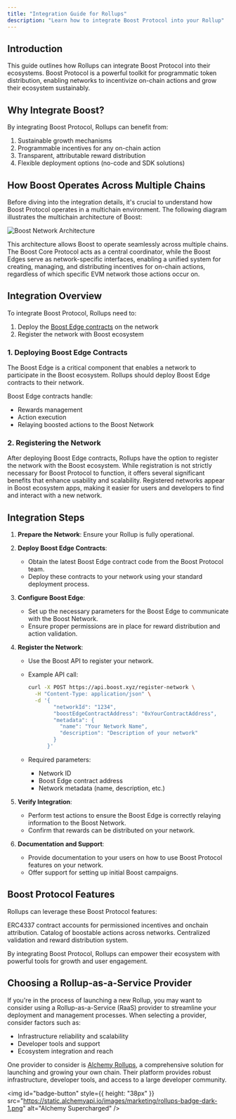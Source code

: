 ```yaml
---
title: "Integration Guide for Rollups"
description: "Learn how to integrate Boost Protocol into your Rollup"
---
```


## Introduction

This guide outlines how Rollups can integrate Boost Protocol into their ecosystems. Boost Protocol is a powerful toolkit for programmatic token distribution, enabling networks to incentivize on-chain actions and grow their ecosystem sustainably.

## Why Integrate Boost?

By integrating Boost Protocol, Rollups can benefit from:

1. Sustainable growth mechanisms
2. Programmable incentives for any on-chain action
3. Transparent, attributable reward distribution
4. Flexible deployment options (no-code and SDK solutions)

## How Boost Operates Across Multiple Chains

Before diving into the integration details, it's crucial to understand how Boost Protocol operates in a multichain environment. The following diagram illustrates the multichain architecture of Boost:

<img
  src="https://assets.boost.xyz/assets/boost-core-edges.png"
  alt="Boost Network Architecture"
/>

This architecture allows Boost to operate seamlessly across multiple chains. The Boost Core Protocol acts as a central coordinator, while the Boost Edges serve as network-specific interfaces, enabling a unified system for creating, managing, and distributing incentives for on-chain actions, regardless of which specific EVM network those actions occur on.

## Integration Overview

To integrate Boost Protocol, Rollups need to:

1. Deploy the [Boost Edge contracts](https://github.com/rabbitholegg/boost-protocol/tree/main) on the network
2. Register the network with Boost ecosystem

### 1. Deploying Boost Edge Contracts

The Boost Edge is a critical component that enables a network to participate in the Boost ecosystem. Rollups should deploy Boost Edge contracts to their network.

Boost Edge contracts handle:

- Rewards management
- Action execution
- Relaying boosted actions to the Boost Network

### 2. Registering the Network

After deploying Boost Edge contracts, Rollups have the option to register the network with the Boost ecosystem. While registration is not strictly necessary for Boost Protocol to function, it offers several significant benefits that enhance usability and scalability. Registered networks appear in Boost ecosystem apps, making it easier for users and developers to find and interact with a new network.

## Integration Steps

1. **Prepare the Network**: Ensure your Rollup is fully operational.

2. **Deploy Boost Edge Contracts**:

   - Obtain the latest Boost Edge contract code from the Boost Protocol team.
   - Deploy these contracts to your network using your standard deployment process.

3. **Configure Boost Edge**:

   - Set up the necessary parameters for the Boost Edge to communicate with the Boost Network.
   - Ensure proper permissions are in place for reward distribution and action validation.

4. **Register the Network**:

   - Use the Boost API to register your network.
   - Example API call:

     ```bash
     curl -X POST https://api.boost.xyz/register-network \
       -H "Content-Type: application/json" \
       -d '{
             "networkId": "1234",
             "boostEdgeContractAddress": "0xYourContractAddress",
             "metadata": {
               "name": "Your Network Name",
               "description": "Description of your network"
             }
           }'
     ```

   - Required parameters:
     - Network ID
     - Boost Edge contract address
     - Network metadata (name, description, etc.)

5. **Verify Integration**:

   - Perform test actions to ensure the Boost Edge is correctly relaying information to the Boost Network.
   - Confirm that rewards can be distributed on your network.

6. **Documentation and Support**:
   - Provide documentation to your users on how to use Boost Protocol features on your network.
   - Offer support for setting up initial Boost campaigns.

## Boost Protocol Features

Rollups can leverage these Boost Protocol features:

<CardGroup cols={2}>
  <Card title="Boost Accounts" icon="user">
    ERC4337 contract accounts for permissioned incentives and onchain
    attribution.
  </Card>
  <Card title="Action Registry" icon="list-check">
    Catalog of boostable actions across networks.
  </Card>
  <Card title="Boost Core" icon="network-wired">
    Centralized validation and reward distribution system.
  </Card>
</CardGroup>

By integrating Boost Protocol, Rollups can empower their ecosystem with powerful tools for growth and user engagement.

## Choosing a Rollup-as-a-Service Provider

If you're in the process of launching a new Rollup, you may want to consider using a Rollup-as-a-Service (RaaS) provider to streamline your deployment and management processes. When selecting a provider, consider factors such as:

- Infrastructure reliability and scalability
- Developer tools and support
- Ecosystem integration and reach

One provider to consider is [Alchemy Rollups](http://alchemy.com/rollups), a comprehensive solution for launching and growing your own chain. Their platform provides robust infrastructure, developer tools, and access to a large developer community.

<img
  id="badge-button"
  style={{ height: "38px" }}
  src="https://static.alchemyapi.io/images/marketing/rollups-badge-dark-1.png"
  alt="Alchemy Supercharged"
/>
